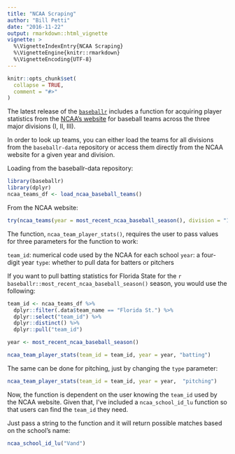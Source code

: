 ---
title: "NCAA Scraping"
author: "Bill Petti"
date: "2016-11-22"
output: rmarkdown::html_vignette
vignette: >
  %\VignetteIndexEntry{NCAA Scraping}
  %\VignetteEngine{knitr::rmarkdown}
  %\VignetteEncoding{UTF-8}
---

```{r setup, include = FALSE}
knitr::opts_chunk$set(
  collapse = TRUE,
  comment = "#>"
)
```

The latest release of the [`baseballr`](https://billpetti.github.io/baseballr/) includes a function for acquiring player statistics from the [NCAA's website](http://stats.ncaa.org) for baseball teams across the three major divisions (I, II, III).

In order to look up teams, you can either load the teams for all divisions from the `baseballr-data` repository or access them directly from the NCAA website for a given year and division.

Loading from the baseballr-data repository:
```{r ncaa_teams}
library(baseballr)
library(dplyr)
ncaa_teams_df <- load_ncaa_baseball_teams()
```
From the NCAA website:
```{r ncaa_teams_website}
try(ncaa_teams(year = most_recent_ncaa_baseball_season(), division = "1"))
```

The function, ```ncaa_team_player_stats()```, requires the user to pass values for three parameters for the function to work:

`team_id`: numerical code used by the NCAA for each school
`year`: a four-digit year
`type`: whether to pull data for batters or pitchers

If you want to pull batting statistics for Florida State for the `r baseballr::most_recent_ncaa_baseball_season()` season, you would use the following:

```{r ncaa_scrape_batting}

team_id <- ncaa_teams_df %>% 
  dplyr::filter(.data$team_name == "Florida St.") %>% 
  dplyr::select("team_id") %>% 
  dplyr::distinct() %>% 
  dplyr::pull("team_id")

year <- most_recent_ncaa_baseball_season()

ncaa_team_player_stats(team_id = team_id, year = year, "batting")

```


The same can be done for pitching, just by changing the `type` parameter:

```{r ncaa_scrape_pitching}
ncaa_team_player_stats(team_id = team_id, year = year,  "pitching")
```


Now, the function is dependent on the user knowing the `team_id` used by the NCAA website. Given that, I've included a `ncaa_school_id_lu` function so that users can find the `team_id` they need.

Just pass a string to the function and it will return possible matches based on the school's name:

```{r ncaa_sch_id_lu}
ncaa_school_id_lu("Vand")
```

